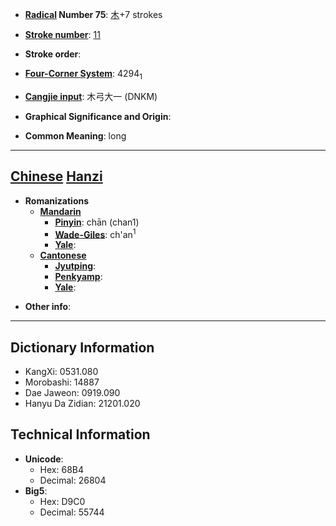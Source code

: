 * '''[[Wiktionary:Chinese radical index| Radical]] Number 75''': [[Wiktionary:Chinese radical index 木|木]]+7 strokes

* '''[[Wiktionary:Chinese total strokes index|Stroke number]]''': [[Wiktionary:Chinese total strokes index 11|11]]

* '''Stroke order''': 

* '''[[Wiktionary:Chinese four corner index|Four-Corner System]]''': 4294<sub>1</sub>

* '''[[Wiktionary:Chinese Cangjie index|Cangjie input]]''': 木弓大一 (DNKM)

* '''Graphical Significance and Origin''': 

* '''Common Meaning''': long

----

== [[Chinese]] [[Hanzi]] ==

* '''Romanizations'''
** '''[[Mandarin]]'''
*** '''[[Pinyin]]''': chān (chan1)
*** '''[[Wade-Giles]]''': ch'an<sup>1</sup>
*** '''[[Yale]]''': 
** '''[[Cantonese]]'''
*** '''[[Jyutping]]''':
*** '''[[Penkyamp]]''': 
*** '''[[Yale]]''': 

* '''Other info''': 

----

== Dictionary Information ==

* KangXi: 0531.080
* Morobashi: 14887
* Dae Jaweon: 0919.090
* Hanyu Da Zidian: 21201.020

== Technical Information ==

* '''Unicode''':
** Hex: 68B4
** Decimal: 26804
* '''Big5''':
** Hex: D9C0
** Decimal: 55744